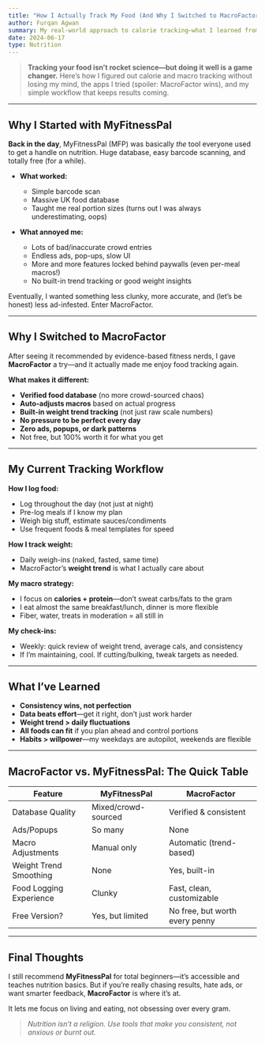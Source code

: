 ```yaml
---
title: "How I Actually Track My Food (And Why I Switched to MacroFactor)"
author: Furqan Agwan
summary: My real-world approach to calorie tracking—what I learned from MyFitnessPal, why MacroFactor is worth every penny, and how these habits help me stay lean and strong without going full food-robot.
date: 2024-06-17
type: Nutrition
---
```



> **Tracking your food isn’t rocket science—but doing it well is a game changer.** Here’s how I figured out calorie and macro tracking without losing my mind, the apps I tried (spoiler: MacroFactor wins), and my simple workflow that keeps results coming.

---

## Why I Started with MyFitnessPal

**Back in the day**, MyFitnessPal (MFP) was basically *the* tool everyone used to get a handle on nutrition. Huge database, easy barcode scanning, and totally free (for a while).

- **What worked:**  
  - Simple barcode scan  
  - Massive UK food database  
  - Taught me real portion sizes (turns out I was always underestimating, oops)

- **What annoyed me:**  
  - Lots of bad/inaccurate crowd entries  
  - Endless ads, pop-ups, slow UI  
  - More and more features locked behind paywalls (even per-meal macros!)
  - No built-in trend tracking or good weight insights

Eventually, I wanted something less clunky, more accurate, and (let’s be honest) less ad-infested. Enter MacroFactor.

---

## Why I Switched to MacroFactor

After seeing it recommended by evidence-based fitness nerds, I gave **MacroFactor** a try—and it actually made me enjoy food tracking again.

**What makes it different:**  
- **Verified food database** (no more crowd-sourced chaos)  
- **Auto-adjusts macros** based on actual progress  
- **Built-in weight trend tracking** (not just raw scale numbers)  
- **No pressure to be perfect every day**  
- **Zero ads, popups, or dark patterns**  
- Not free, but 100% worth it for what you get

---

## My Current Tracking Workflow

**How I log food:**  
- Log throughout the day (not just at night)  
- Pre-log meals if I know my plan  
- Weigh big stuff, estimate sauces/condiments  
- Use frequent foods & meal templates for speed

**How I track weight:**  
- Daily weigh-ins (naked, fasted, same time)  
- MacroFactor’s **weight trend** is what I actually care about

**My macro strategy:**  
- I focus on **calories + protein**—don’t sweat carbs/fats to the gram  
- I eat almost the same breakfast/lunch, dinner is more flexible  
- Fiber, water, treats in moderation = all still in

**My check-ins:**  
- Weekly: quick review of weight trend, average cals, and consistency  
- If I’m maintaining, cool. If cutting/bulking, tweak targets as needed.

---

## What I’ve Learned

- **Consistency wins, not perfection**  
- **Data beats effort**—get it right, don’t just work harder  
- **Weight trend > daily fluctuations**  
- **All foods can fit** if you plan ahead and control portions  
- **Habits > willpower**—my weekdays are autopilot, weekends are flexible

---

## MacroFactor vs. MyFitnessPal: The Quick Table

| Feature                   | MyFitnessPal            | MacroFactor                   |
|---------------------------|-------------------------|-------------------------------|
| Database Quality          | Mixed/crowd-sourced     | Verified & consistent         |
| Ads/Popups                | So many                 | None                          |
| Macro Adjustments         | Manual only             | Automatic (trend-based)       |
| Weight Trend Smoothing    | None                    | Yes, built-in                 |
| Food Logging Experience   | Clunky                  | Fast, clean, customizable     |
| Free Version?             | Yes, but limited        | No free, but worth every penny|

---

## Final Thoughts

I still recommend **MyFitnessPal** for total beginners—it’s accessible and teaches nutrition basics. But if you’re really chasing results, hate ads, or want smarter feedback, **MacroFactor** is where it’s at.

It lets me focus on living and eating, not obsessing over every gram.

> _Nutrition isn’t a religion. Use tools that make you consistent, not anxious or burnt out._
